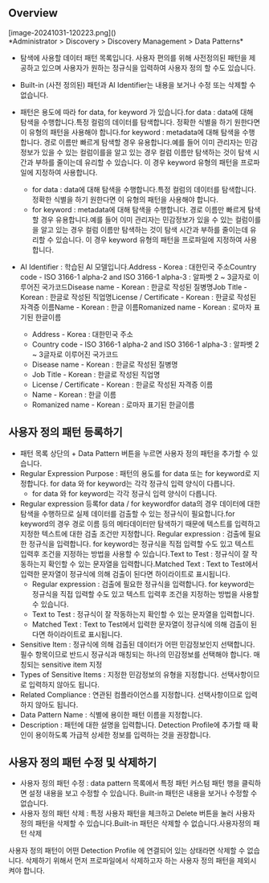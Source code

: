 ## Overview
<p align="center">
<div>[image-20241031-120223.png]()</div>
*Administrator &gt; Discovery &gt; Discovery Management &gt; Data Patterns*
</p>

* 탐색에 사용할 데이터 패턴 목록입니다. 사용자 편의를 위해 사전정의된 패턴을 제공하고 있으며 사용자가 원하는 정규식을 입력하여 사용자 정의 할 수도 있습니다.
* Built-in (사전 정의된) 패턴과 AI Identifier는 내용을 보거나 수정 또는 삭제할 수 없습니다.

* 패턴은 용도에 따라 for data, for keyword 가 있습니다.for data : data에 대해 탐색을 수행합니다.특정 컬럼의 데이터를 탐색합니다. 정확한 식별을 하기 원한다면 이 유형의 패턴을 사용해야 합니다.for keyword : metadata에 대해 탐색을 수행합니다. 경로 이름만 빠르게 탐색할 경우 유용합니다.예를 들어 이미 관리자는 민감정보가 있을 수 있는 컬럼이를을 알고 있는 경우 컬럼 이름만 탐색하는 것이 탐색 시간과 부하를 줄이는데 유리할 수 있습니다. 이 경우 keyword 유형의 패턴을 프로파일에 지정하여 사용합니다.
  * for data : data에 대해 탐색을 수행합니다.특정 컬럼의 데이터를 탐색합니다. 정확한 식별을 하기 원한다면 이 유형의 패턴을 사용해야 합니다.
  * for keyword : metadata에 대해 탐색을 수행합니다. 경로 이름만 빠르게 탐색할 경우 유용합니다.예를 들어 이미 관리자는 민감정보가 있을 수 있는 컬럼이를을 알고 있는 경우 컬럼 이름만 탐색하는 것이 탐색 시간과 부하를 줄이는데 유리할 수 있습니다. 이 경우 keyword 유형의 패턴을 프로파일에 지정하여 사용합니다.
* AI Identifier : 학습된 AI 모델입니다.Address - Korea : 대한민국 주소Country code - ISO 3166-1 alpha-2 and ISO 3166-1 alpha-3 : 알파벳 2 ~ 3글자로 이루어진 국가코드Disease name - Korean : 한글로 작성된 질병명Job Title - Korean : 한글로 작성된 직업명License / Certificate - Korean : 한글로 작성된 자격증 이름Name - Korean : 한글 이름Romanized name - Korean : 로마자 표기된 한글이름
  * Address - Korea : 대한민국 주소
  * Country code - ISO 3166-1 alpha-2 and ISO 3166-1 alpha-3 : 알파벳 2 ~ 3글자로 이루어진 국가코드
  * Disease name - Korean : 한글로 작성된 질병명
  * Job Title - Korean : 한글로 작성된 직업명
  * License / Certificate - Korean : 한글로 작성된 자격증 이름
  * Name - Korean : 한글 이름
  * Romanized name - Korean : 로마자 표기된 한글이름

## 사용자 정의 패턴 등록하기
* 패턴 목록 상단의 + Data Pattern 버튼을 누르면 사용자 정의 패턴을 추가할 수 있습니다.
* Regular Expression Purpose : 패턴의 용도를 for data 또는 for keyword로 지정합니다. for data 와 for keyword는 각각 정규식 입력 양식이 다릅니다.
  * for data 와 for keyword는 각각 정규식 입력 양식이 다릅니다.
* Regular expression 등록for data / for keywordfor data의 경우 데이터에 대한 탐색을 수행하므로 실제 데이터를 검출할 수 있는 정규식이 필요합니다.for keyword의 경우 경로 이름 등의 메타데이터만 탐색하기 때문에 텍스트를 입력하고 지정한 텍스트에 대한 검출 조건만 지정합니다.  Regular expression : 검출에 필요한 정규식을 입력합니다. for keyword는 정규식을 직접 입력할 수도 있고 텍스트 입력후 조건을 지정하는 방법을 사용할 수 있습니다.Text to Test : 정규식이 잘 작동하는지 확인할 수 있는 문자열을 입력합니다.Matched Text : Text to Test에서 입력한 문자열이 정규식에 의해 검출이 된다면 하이라이트로 표시됩니다.
  * Regular expression : 검출에 필요한 정규식을 입력합니다. for keyword는 정규식을 직접 입력할 수도 있고 텍스트 입력후 조건을 지정하는 방법을 사용할 수 있습니다.
  * Text to Test : 정규식이 잘 작동하는지 확인할 수 있는 문자열을 입력합니다.
  * Matched Text : Text to Test에서 입력한 문자열이 정규식에 의해 검출이 된다면 하이라이트로 표시됩니다.
* Sensitive Item : 정규식에 의해 검출된 데이터가 어떤 민감정보인지 선택합니다. 필수 항목이므로 반드시 정규식과 매칭되는 하나의 민감정보를 선택해야 합니다. 매칭되는 sensitive item 지정
* Types of Sensitive Items : 지정한 민감정보의 유형을 지정합니다. 선택사항이므로 입력하지 않아도 됩니다.
* Related Compliance : 연관된 컴플라이언스를 지정합니다. 선택사항이므로 입력하지 않아도 됩니다.
* Data Pattern Name : 식별에 용이한 패턴 이름을 지정합니다.
* Description : 패턴에 대한 설명을 입력합니다. Detection Profile에 추가할 때 확인이 용이하도록 가급적 상세한 정보를 입력하는 것을 권장합니다.

## 사용자 정의 패턴 수정 및 삭제하기
* 사용자 정의 패턴 수정 : data pattern 목록에서 특정 패턴 커스텀 패턴 행을 클릭하면 설정 내용을 보고 수정할 수 있습니다. Built-in 패턴은 내용을 보거나 수정할 수 없습니다.
* 사용자 정의 패턴 삭제 : 특정 사용자 패턴을 체크하고 Delete 버튼을 눌러 사용자 정의 패턴을 삭제할 수 있습니다.Built-in 패턴은 삭제할 수 없습니다.사용자정의 패턴 삭제

사용자 정의 패턴이 어떤 Detection Profile 에 연결되어 있는 상태라면 삭제할 수 없습니다. 삭제하기 위해서 먼저 프로파일에서 삭제하고자 하는 사용자 정의 패턴을 제외시켜야 합니다.
